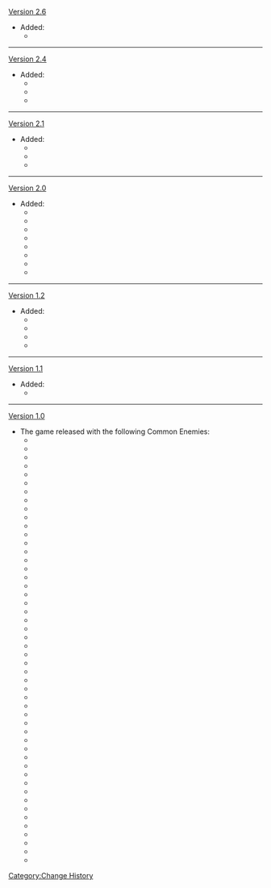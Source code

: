 [[Version 2.6]]
*Added:
**{{Enemy|Floating Hydro Fungus}}
----
[[Version 2.4]]
*Added:
**{{Enemy|Cryo Specter}}
**{{Enemy|Electro Specter}}
**{{Enemy|Pyro Specter}}
----
[[Version 2.1]]
*Added:
**{{Enemy|Anemo Specter}}
**{{Enemy|Geo Specter}}
**{{Enemy|Hydro Specter}}
----
[[Version 2.0]]
*Added:
**{{Enemy|Electro Hilichurl Grenadier}}
**{{Enemy|Electro Samachurl}}
**{{Enemy|Electro Whopperflower}}
**{{Enemy|Nobushi: Hitsukeban}}
**{{Enemy|Nobushi: Jintouban}}
**{{Enemy|Nobushi: Kikouban}}
**{{Enemy|Kairagi: Dancing Thunder}}
**{{Enemy|Kairagi: Fiery Might}}
----
[[Version 1.2]]
*Added:
**{{Enemy|Ice Shield Hilichurl Guard}}
**{{Enemy|Cryo Hilichurl Grenadier}}
**{{Enemy|Cryo Samachurl}}
**{{Enemy|Cryo Cicin}}
----
[[Version 1.1]]
*Added:
**{{Enemy|Unusual Hilichurl}}
----
[[Version 1.0]]
* The game released with the following Common Enemies:
**{{Enemy|Hilichurl}}
**{{Enemy|Hilichurl Fighter}}
**{{Enemy|Hilichurl Berserker}}
**{{Enemy|Wooden Shield Hilichurl Guard}}
**{{Enemy|Rock Shield Hilichurl Guard}}
**{{Enemy|Hilichurl Grenadier}}
**{{Enemy|Hilichurl Shooter}}
**{{Enemy|Electro Hilichurl Shooter}}
**{{Enemy|Cryo Hilichurl Shooter}}
**{{Enemy|Pyro Hilichurl Shooter}}
**{{Enemy|Anemo Samachurl}}
**{{Enemy|Geo Samachurl}}
**{{Enemy|Dendro Samachurl}}
**{{Enemy|Hydro Samachurl}}
**{{Enemy|Anemo Slime}}
**{{Enemy|Large Anemo Slime}}
**{{Enemy|Cryo Slime}}
**{{Enemy|Large Cryo Slime}}
**{{Enemy|Dendro Slime}}
**{{Enemy|Large Dendro Slime}}
**{{Enemy|Electro Slime}}
**{{Enemy|Large Electro Slime}}
**{{Enemy|Mutant Electro Slime}}
**{{Enemy|Geo Slime}}
**{{Enemy|Large Geo Slime}}
**{{Enemy|Hydro Slime}}
**{{Enemy|Large Hydro Slime}}
**{{Enemy|Pyro Slime}}
**{{Enemy|Large Pyro Slime}}
**{{Enemy|Cryo Whopperflower}}
**{{Enemy|Pyro Whopperflower}}
**{{Enemy|Electro Cicin}}
**{{Enemy|Hydro Cicin}}
**{{Enemy|Treasure Hoarders: Crusher}}
**{{Enemy|Treasure Hoarders: Gravedigger}}
**{{Enemy|Treasure Hoarders: Marksman}}
**{{Enemy|Treasure Hoarders: Scout}}
**{{Enemy|Treasure Hoarders: Handyman}}
**{{Enemy|Treasure Hoarders: Pugilist}}
**{{Enemy|Treasure Hoarders: Seaman}}
**{{Enemy|Treasure Hoarders: Electro Potioneer}}
**{{Enemy|Treasure Hoarders: Cryo Potioneer}}
**{{Enemy|Treasure Hoarders: Hydro Potioneer}}
**{{Enemy|Treasure Hoarders: Pyro Potioneer}}
**{{Enemy|Fatui Skirmisher - Anemoboxer Vanguard}}
**{{Enemy|Fatui Skirmisher - Electrohammer Vanguard}}
**{{Enemy|Fatui Skirmisher - Geochanter Bracer}}
**{{Enemy|Fatui Skirmisher - Pyroslinger Bracer}}
**{{Enemy|Fatui Skirmisher - Cryogunner Legionnaire}}
**{{Enemy|Fatui Skirmisher - Hydrogunner Legionnaire}}
<noinclude>[[Category:Change History]]</noinclude>